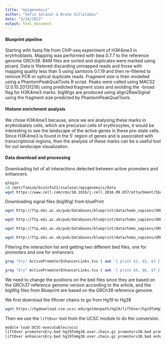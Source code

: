 ```yaml
---
title: "epigenomics"
author: "Sofia Salazar & Bruno Villalobos"
date: "3/24/2022"
output: html_document
---
```


#### Blueprint pipeline

Starting with fastq file from ChIP-seq experiment of H3K4me3 in erytrhoblasts. Mapping was performed with bwa 0.7.7 to the reference genome GRCh38. BAM files are sorted and duplicates were marked using picard. Data is filetered discarding unmapped reads and those with mapping quality less than 5 using samtools 0.1.19 and then re-filtered to remove PCR or optical duplicate reads. Fragment size is then modelled using a PhantomPeakQualTools R script. Peaks were called using MACS2 (2.0.10.20131216) using predicted fragment sizes and avoiding the -broad flag for H3K4me3 marks. bigWigs are produced using align2RawSignal using the fragment size predicted by PhantomPeakQualTools.

#### Histone enrichment analysis

We chose H3K4me3 because, since we are analysing these marks in erythrobalsts cells, which are precursor cells of erythrocytes, it would be interesting to see the landscape of the active genes in these pre-state cells. Since H3K4me3 is found in the 5' region of genes and is associated with transcriptional regions, then the analysis of these marks can be a useful tool for out landscape visualization.

#### Data download and processing

Downloading list of all interactions detected between active promoters and enhancers.

```bash
qlogin
cd /mnt/Timina/bioinfoII/ssalazar/epigenomics/data
wget https://www.cell.com/cms/10.1016/j.cell.2016.09.037/attachment/5bc79f6f-1b69-4192-8cb8-4247cc2e0f39/mmc4.zip
```


Downloading signal files (bigWig) from bluePrint
```bash
wget http://ftp.ebi.ac.uk/pub/databases/blueprint/data/homo_sapiens/GRCh38/cord_blood/S002R5/erythroblast/ChIP-Seq/NCMLS/S002R5H1.ERX300721.H3K4me3.bwa.GRCh38.20150528.bw

wget http://ftp.ebi.ac.uk/pub/databases/blueprint/data/homo_sapiens/GRCh38/cord_blood/S002S3/erythroblast/ChIP-Seq/NCMLS/S002S3H1.ERX300734.H3K4me3.bwa.GRCh38.20150528.bw

wget http://ftp.ebi.ac.uk/pub/databases/blueprint/data/homo_sapiens/GRCh38/cord_blood/S002R5/erythroblast/ChIP-Seq/NCMLS/S002R5H1.ERX337057.Input.bwa.GRCh38.20150528.bw

wget http://ftp.ebi.ac.uk/pub/databases/blueprint/data/homo_sapiens/GRCh38/cord_blood/S002S3/erythroblast/ChIP-Seq/NCMLS/S002S3H1.ERX337056.Input.bwa.GRCh38.20150528.bw
```

Filtering the interaction list and getting two different bed files, one for promoters and one for enhancers
```bash
grep "Ery" ActivePromoterEnhancerLinks.tsv | awk '{ print $1, $2, $3 }' | sed -e 's/ /\t/g' > promotersEry.bed

grep "Ery" ActivePromoterEnhancerLinks.tsv | awk '{ print $5, $6, $7 }' | sed -e 's/ /\t/g' > enhancersEry.bed
```

We need to change the positions on the bed files since they are based on the GRCh37 reference genome version according to the article, and the bigWig files from Blueprint are based on the GRCh38 reference genome. 

We first download the liftover chains to go from Hg19 to Hg38

```bash
wget https://hgdownload.cse.ucsc.edu/goldenpath/hg19/liftOver/hg19ToHg38.over.chain.gz
```

Then we use the `liftOver` tool from the UCSC module to do the conversion.

```bash
module load UCSC-executables/ucsc
liftOver promotersEry.bed hg19ToHg38.over.chain.gz promoters38.bed promoters38Ery.bed
liftOver enhancersEry.bed hg19ToHg38.over.chain.gz promoters38.bed enhancers38Ery.bed
```



